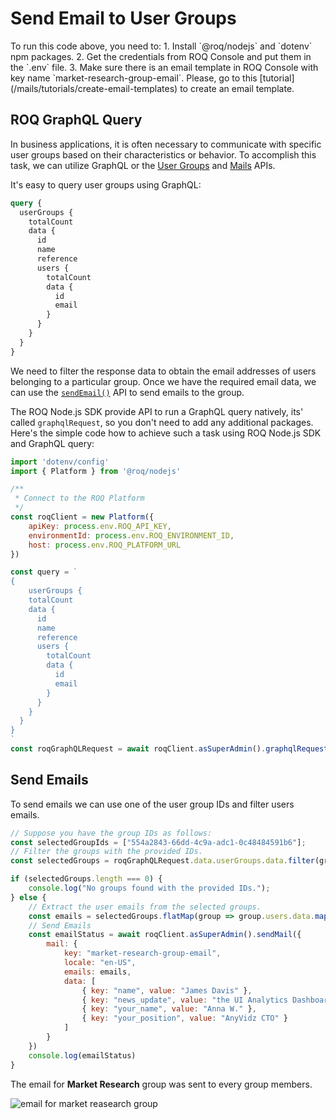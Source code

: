 
# Send Email to User Groups

<Callout type="info">
To run this code above, you need to:
1. Install `@roq/nodejs` and `dotenv` npm packages. 
2. Get the credentials from ROQ Console and put them in the `.env` file.
3. Make sure there is an email template in ROQ Console with key name `market-research-group-email`. Please, go to this [tutorial](/mails/tutorials/create-email-templates) to create an email template.
</Callout>

## ROQ GraphQL Query

In business applications, it is often necessary to communicate with specific user groups based on their characteristics or behavior. To accomplish this task, we can utilize GraphQL or the [User Groups](/user-groups/api) and [Mails](/mails/api) APIs.

It's easy to query user groups using GraphQL:

```graphql
query {
  userGroups {
  	totalCount
    data {
      id
  	  name
  	  reference
      users {
        totalCount
        data {
          id
          email
        }
      }
    }
  }
}
```

We need to filter the response data to obtain the email addresses of users belonging to a particular group. Once we have the required email data, we can use the [`sendEmail()`](/mails/api#sendmail) API to send emails to the group.

The ROQ Node.js SDK provide API to run a GraphQL query natively, its' called `graphqlRequest`, so you don't need to add any additional packages. Here's the simple code how to achieve such a task using ROQ Node.js SDK and GraphQL query:

```js
import 'dotenv/config'
import { Platform } from '@roq/nodejs'

/**
 * Connect to the ROQ Platform
 */
const roqClient = new Platform({
	apiKey: process.env.ROQ_API_KEY,
	environmentId: process.env.ROQ_ENVIRONMENT_ID,
	host: process.env.ROQ_PLATFORM_URL
})

const query = `
{
    userGroups {
  	totalCount
    data {
      id
  	  name
  	  reference
      users {
        totalCount
        data {
          id
		  email
        }
      }
    } 
  }
}
`
const roqGraphQLRequest = await roqClient.asSuperAdmin().graphqlRequest(query);
```

## Send Emails

To send emails we can use one of the user group IDs and filter users emails.

```js
// Suppose you have the group IDs as follows:
const selectedGroupIds = ["554a2843-66dd-4c9a-adc1-0c48484591b6"];
// Filter the groups with the provided IDs.
const selectedGroups = roqGraphQLRequest.data.userGroups.data.filter(group => selectedGroupIds.includes(group.id));

if (selectedGroups.length === 0) {
	console.log("No groups found with the provided IDs.");
} else {
	// Extract the user emails from the selected groups.
	const emails = selectedGroups.flatMap(group => group.users.data.map(user => user.email));
	// Send Emails
	const emailStatus = await roqClient.asSuperAdmin().sendMail({
		mail: {
			key: "market-research-group-email",
			locale: "en-US",
			emails: emails,
			data: [
				{ key: "name", value: "James Davis" },
				{ key: "news_update", value: "the UI Analytics Dashboard is available!" },
				{ key: "your_name", value: "Anna W." },
				{ key: "your_position", value: "AnyVidz CTO" }
			]
		}
	})
	console.log(emailStatus)
}
```
The email for **Market Research** group was sent to every group members.

![email for market reasearch group](/email-group-template.png)